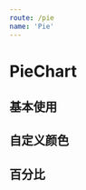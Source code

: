 ```yaml
---
route: /pie
name: 'Pie'
---
```


# PieChart

## 基本使用

<Playground>
  <PieChart
    data={
      [
        { x: 'chrome', y: 20 },
        { x: 'IE', y: 20 },
        { x: 'Firefox', y: 20 }
      ]
    }
    tooltip={true}
    subTitle="总预警数"
    total={100}
  />
</Playground>

## 自定义颜色

<Playground>
  <PieChart
    data={
      [
        { x: 'chrome', y: 20 },
        { x: 'IE', y: 20 },
        { x: 'Firefox', y: 20 }
      ]
    }
    colors={['#6D5EAC', '#DFDFDF', '#F35A58']}
    tooltip={true}
    subTitle="总预警数"
    total={100}
  />
</Playground>


## 百分比

<Playground>
  <PieChart percent={60} />
</Playground>
